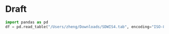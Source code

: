 # Draft
```python

import pandas as pd
df = pd.read_table("/Users/zheng/Downloads/SDWIS4.tab", encoding="ISO-8859-1")

```